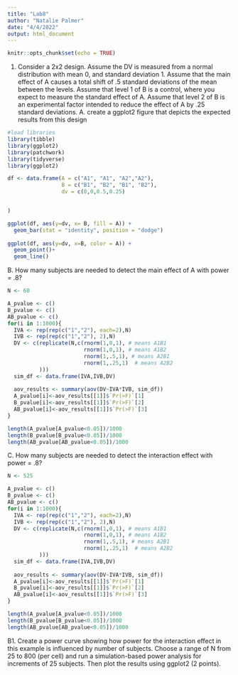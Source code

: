```yaml
---
title: "Lab8"
author: "Natalie Palmer"
date: "4/4/2022"
output: html_document
---
```


```r
knitr::opts_chunk$set(echo = TRUE)
```

1. Consider a 2x2 design. Assume the DV is measured from a normal distribution with mean 0, and standard deviation 1. Assume that the main effect of A causes a total shift of .5 standard deviations of the mean between the levels. Assume that level 1 of B is a control, where you expect to measure the standard effect of A. Assume that level 2 of B is an experimental factor intended to reduce the effect of A by .25 standard deviations.
  A. create a ggplot2 figure that depicts the expected results from this design 
   
  
```r
#load libraries
library(tibble)
library(ggplot2)
library(patchwork)
library(tidyverse)
library(ggplot2)

df <- data.frame(A = c("A1", "A1", "A2","A2"),
                 B = c("B1", "B2", "B1", "B2"),
                 dv = c(0,0,0.5,0.25)


)

ggplot(df, aes(y=dv, x= B, fill = A)) +
  geom_bar(stat = "identity", position = "dodge")
  
ggplot(df, aes(y=dv, x=B, color = A)) +
  geom_point()+
  geom_line()

```


B. How many subjects are needed to detect the main effect of A with power = .8? 

```r

N <- 60

A_pvalue <- c()
B_pvalue <- c()
AB_pvalue <- c()
for(i in 1:1000){
  IVA <- rep(rep(c("1","2"), each=2),N)
  IVB <- rep(rep(c("1","2"), 2),N)
  DV <- c(replicate(N,c(rnorm(1,0,1), # means A1B1
                        rnorm(1,0,1), # means A1B2
                        rnorm(1,.5,1), # means A2B1
                        rnorm(1,.25,1)  # means A2B2
          )))
  sim_df <- data.frame(IVA,IVB,DV)
  
  aov_results <- summary(aov(DV~IVA*IVB, sim_df))
  A_pvalue[i]<-aov_results[[1]]$`Pr(>F)`[1]
  B_pvalue[i]<-aov_results[[1]]$`Pr(>F)`[2]
  AB_pvalue[i]<-aov_results[[1]]$`Pr(>F)`[3]
}

length(A_pvalue[A_pvalue<0.05])/1000
length(B_pvalue[B_pvalue<0.05])/1000
length(AB_pvalue[AB_pvalue<0.05])/1000


```

  C. How many subjects are needed to detect the interaction effect with power = .8?
  
```r

N <- 525

A_pvalue <- c()
B_pvalue <- c()
AB_pvalue <- c()
for(i in 1:1000){
  IVA <- rep(rep(c("1","2"), each=2),N)
  IVB <- rep(rep(c("1","2"), 2),N)
  DV <- c(replicate(N,c(rnorm(1,0,1), # means A1B1
                        rnorm(1,0,1), # means A1B2
                        rnorm(1,.5,1), # means A2B1
                        rnorm(1,.25,1)  # means A2B2
          )))
  sim_df <- data.frame(IVA,IVB,DV)
  
  aov_results <- summary(aov(DV~IVA*IVB, sim_df))
  A_pvalue[i]<-aov_results[[1]]$`Pr(>F)`[1]
  B_pvalue[i]<-aov_results[[1]]$`Pr(>F)`[2]
  AB_pvalue[i]<-aov_results[[1]]$`Pr(>F)`[3]
}

length(A_pvalue[A_pvalue<0.05])/1000
length(B_pvalue[B_pvalue<0.05])/1000
length(AB_pvalue[AB_pvalue<0.05])/1000

```
  
  
B1. Create a power curve showing how power for the interaction effect in this example is influenced by number of subjects. Choose a range of N from 25 to 800 (per cell) and run a simulation-based power analysis for increments of 25 subjects. Then plot the results using ggplot2 (2 points).


  
